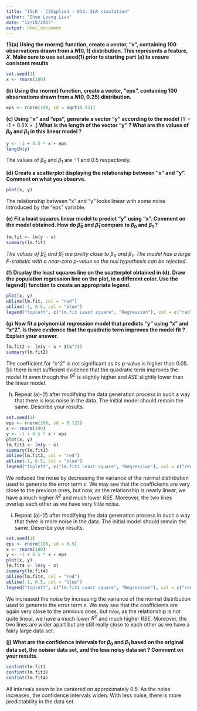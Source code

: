 ```yaml
---
title: "ISLR - C3Applied - Q13: SLR simulation"
author: "Chee Loong Lian"
date: "12/18/2017"
output: html_document
---
```



**13(a) Using the rnorm() function, create a vector, "x", containing 100 observations drawn from a $N(0,1)$ distribution. This represents a feature, $X$. Make sure to use set.seed(1) prior to starting part (a) to ensure conistent results** 
```r
set.seed(1)
x <- rnorm(100)
```

**(b) Using the rnorm() function, create a vector, "eps", containing 100 observations drawn from a $N(0, 0.25)$ distribution.**
```r
eps <- rnorm(100, sd = sqrt(0.25))
```

**(c) Using "x" and "eps", generate a vector "y" according to the model**
\[Y = -1 + 0.5X + \varepsilon.\]
**What is the length of the vector "y" ? What are the values of $\beta_0$ and $\beta_1$ in this linear model ?**

```r
y <- -1 + 0.5 * x + eps
length(y)
```

The values of $\beta_0$ and $\beta_1$ are $-1$ and $0.5$ respectively.

**(d) Create a scatterplot displaying the relationship between "x" and "y". Comment on what you observe.**
```r
plot(x, y)
```

The relationship between "x" and "y" looks linear with some noise introduced by the "eps" variable.

**(e) Fit a least squares linear model to predict "y" using "x". Comment on the model obtained. How do $\hat{\beta}_0$ and $\hat{\beta}_1$ compare to $\beta_0$ and $\beta_1$ ?**
```r
lm.fit <- lm(y ~ x)
summary(lm.fit)
```

*The values of $\hat{\beta}_0$ and $\hat{\beta}_1$ are pretty close to $\beta_0$ and $\beta_1$. The model has a large F-statistic with a near-zero p-value so the null hypothesis can be rejected.*

**(f) Display the least squares line on the scatterplot obtained in (d). Draw the population regression line on the plot, in a different color. Use the legend() function to create an appropriate legend.**

```r
plot(x, y)
abline(lm.fit, col = "red")
abline(-1, 0.5, col = "blue")
legend("topleft", c("lm.fit Least square", "Regression"), col = c("red", "blue"), lty = c(1, 1))
```

**(g) Now fit a polynomial regression model that predicts "y" using "x" and "x^2". Is there evidence that the quadratic term improves the model fit ? Explain your answer.**

```r
lm.fit2 <- lm(y ~ x + I(x^2))
summary(lm.fit2)
```

The coefficient for "x^2" is not significant as its p-value is higher than 0.05. So there is not sufficient evidence that the quadratic term improves the model fit even though the $R^2$ is slightly higher and $RSE$ slightly lower than the linear model.

(h) Repeat (a)-(f) after modifying the data generation process in such a way that there is less noise in the data. The initial model should remain the same. Describe your results.

```r
set.seed(1)
eps <- rnorm(100, sd = 0.125)
x <- rnorm(100)
y <- -1 + 0.5 * x + eps
plot(x, y)
lm.fit3 <- lm(y ~ x)
summary(lm.fit3)
abline(lm.fit3, col = "red")
abline(-1, 0.5, col = "blue")
legend("topleft", c("lm.fit3 Least square", "Regression"), col = c("red", "blue"), lty = c(1, 1))
```

We reduced the noise by decreasing the variance of the normal distribution used to generate the error term $\varepsilon$. We may see that the coefficients are very close to the previous ones, but now, as the relationship is nearly linear, we have a much higher $R^2$ and much lower $RSE$. Moreover, the two lines overlap each other as we have very little noise.

(i) Repeat (a)-(f) after modifying the data generation process in such a way that there is more noise in the data. The initial model should remain the same. Describe your results.

```r
set.seed(1)
eps <- rnorm(100, sd = 0.5)
x <- rnorm(100)
y <- -1 + 0.5 * x + eps
plot(x, y)
lm.fit4 <- lm(y ~ x)
summary(lm.fit4)
abline(lm.fit4, col = "red")
abline(-1, 0.5, col = "blue")
legend("topleft", c("lm.fit4 Least square", "Regression"), col = c("red", "blue"), lty = c(1, 1))
```

We increased the noise by increasing the variance of the normal distribution used to generate the error term $\varepsilon$. We may see that the coefficients are again very close to the previous ones, but now, as the relationship is not quite linear, we have a much lower $R^2$ and much higher $RSE$. Moreover, the two lines are wider apart but are still really close to each other as we have a fairly large data set.

**(j) What are the confidence intervals for $\beta_0$ and $\beta_1$ based on the original data set, the noisier data set, and the less noisy data set ? Comment on your results.**

```r
confint(lm.fit)
confint(lm.fit3)
confint(lm.fit4)
```

All intervals seem to be centered on approximately 0.5. As the noise increases, the confidence intervals widen. With less noise, there is more predictability in the data set.
